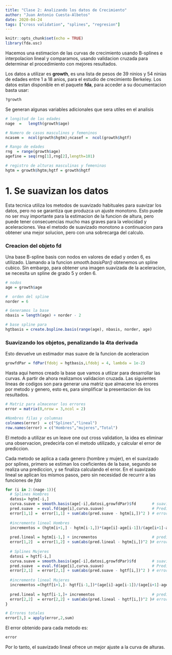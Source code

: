 ```yaml
---
title: "Clase 2: Analizando los datos de Crecimiento"
author: "Juan Antonio Cuesta-Albetos"
date: 2020-04-24
tags: ["cross validation", "splines", "regresion"]
---
```


```r
knitr::opts_chunk$set(echo = TRUE)
library(fda.usc)
```


Hacemos una estimacion de las curvas de crecimiento usando B-splines e interpolacion lineal y comparamos, usando validacion cruzada para determinar el procedimiento con mejores resultados. 

Los datos a utilizar es **growth**, es una lista de pesos de 39 ninios y 54 ninias de edades entre 1 a 18 anios, para el estudio de crecimiento Berkeley. Los datos estan disponible en el paquete **fda**, para acceder a su documentacion basta usar:

```r
?growth
```

Se generan algunas variables adicionales que sera utiles en el analisis
```r
# longitud de las edades
nage  =   length(growth$age)

# Numero de casos masculinos y femeninos
ncasem =  ncol(growth$hgtm);ncasef =  ncol(growth$hgtf)

# Rango de edades
rng  = range(growth$age)
agefine = seq(rng[1],rng[2],length=101)

# registro de alturas masculinas y femeninas
hgtm = growth$hgtm;hgtf = growth$hgtf
```


# 1. Se suavizan los datos

Esta tecnica utiliza los metodos de suavizado habituales para suavizar los datos, pero no se garantiza que produzca un ajuste monotono. Esto puede no ser muy importante para la estimacion de la funcion de altura, pero puede tener consecuencias mucho mas graves para la velocidad y aceleraciones. Vea el metodo de suavizado monotono a continuacion para obtener una mejor solucion, pero con una sobrecarga del calculo.

###  Creacion del objeto fd

Una base B-spline basis con nodos en valores de edad y  orden 6, es utilizado. Llamando a la funcion *smooth.basisPar()* obtenemos un spline cubico. Sin embargo, para obtener una imagen 
suavizada de la aceleracion, se necesita un spline de grado 5 y orden 6. 

```r
# nodos 
age = growth$age

#  orden del spline
norder = 6

# Generamos la base
nbasis = length(age) + norder - 2

# base spline para
hgtbasis = create.bspline.basis(range(age), nbasis, norder, age)
```

### Suavizando los objetos, penalizando la 4ta derivada

Esto devuelve un estimador mas suave de la funcion de aceleracion

```r
growfdPar = fdPar(fdobj = hgtbasis,Lfdobj = 4, lambda = 1e-2)
```

Hasta aqui hemos creado la base que vamos a utlizar para desarrollar las curvas. A partir de ahora realizamos validacion cruzada. Las siguientes lineas de codigos son para generar una matriz que almacene los errores por metodo y genero, esto es, para simplificar la presentacion de los resultados.

```r
# Matriz para almacenar los errores
error = matrix(0,nrow = 3,ncol = 2)

#Nombres filas y columnas
colnames(error)  = c("Splines","lineal")
row.names(error) = c("Hombres","mujeres","Total")
```

El metodo a utilizar es un leave one out cross validation, la idea es eliminar una observacion, predecirla con el metodo utilizado, y calcular el error de prediccion.

Cada metodo se aplica  a cada genero (hombre y mujer), en el suavizado por splines, primero se estiman los coeficientes de la base, segundo se realiza una prediccion, y se finaliza calculando el error. En el suavizado lineal se aplican los mismos pasos, pero sin necesidad de recurrir a las funciones de *fda*

```r
for (i in 2:(nage-1)){
  # Splines Hombres
  datosi= hgtm[-i,]
  curva.suave = smooth.basis(age[-i],datosi,growfdPar)$fd       # suavizado
  pred.suave  = eval.fd(age[i],curva.suave)                     # Prediccion
  error[1,1] =  error[1,1] + sum(abs(pred.suave - hgtm[i,])^2 ) # error spline
  
  #incremento lineal Hombres
  incrementos = (hgtm[i+1,] - hgtm[i-1,])*(age[i]-age[i-1])/(age[i+1]-age[i-1])
  
  pred.lineal = hgtm[i-1,] + incrementos                        # prediccion
  error[1,2]  = error[1,2] + sum(abs(pred.lineal - hgtm[i,])^2 )# error lineal
  
  # Splines Mujeres
  datosi = hgtf[-i,]
  curva.suave = smooth.basis(age[-i],datosi,growfdPar)$fd       # suavizado
  pred.suave  = eval.fd(age[i],curva.suave)                     # Prediccion
  error[2,1]  = error[2,1] + sum(abs(pred.suave - hgtf[i,])^2 ) # error spline 
  
  #incremento lineal Mujeres
  incrementos =(hgtf[i+1,]- hgtf[i-1,])*(age[i]-age[i-1])/(age[i+1]-age[i-1])
  
  pred.lineal = hgtf[i-1,]+ incrementos                         # prediccion
  error[2,2]  = error[2,2] + sum(abs(pred.lineal - hgtf[i,])^2 )# error lineal
}

# Errores totales
error[3,] = apply(error,2,sum)
```

El error obtenido para cada metodo es:

```r
error
```


Por lo tanto, el suavizado lineal ofrece un mejor ajuste a la curva de alturas.
